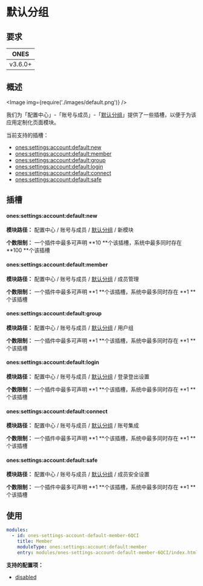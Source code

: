 # 默认分组

## 要求

|  ONES   |
| :-----: |
| v3.6.0+ |

## 概述

<Image img={require('./images/default.png')} />

我们为「配置中心」-「账号与成员」-「[默认分组](../../index.mdx#slot-hierarchy)」提供了一些插槽，以便于为该应用定制化页面模块。

当前支持的插槽：

- [ones:settings:account:default:new](#onessettingsaccountdefaultnew)
- [ones:settings:account:default:member](#onessettingsaccountdefaultmember)
- [ones:settings:account:default:group](#onessettingsaccountdefaultgroup)
- [ones:settings:account:default:login](#onessettingsaccountdefaultlogin)
- [ones:settings:account:default:connect](#onessettingsaccountdefaultconnect)
- [ones:settings:account:default:safe](#onessettingsaccountdefaultsafe)

## 插槽

#### ones:settings:account:default:new

**模块路径：** 配置中心 / 账号与成员 / [默认分组](../../index.mdx#slot-hierarchy) / 新模块

**个数限制：** 一个插件中最多可声明 **10 **个该插槽，系统中最多同时存在 **100 **个该插槽

#### ones:settings:account:default:member

**模块路径：** 配置中心 / 账号与成员 / [默认分组](../../index.mdx#slot-hierarchy) / 成员管理

**个数限制：** 一个插件中最多可声明 **1 **个该插槽，系统中最多同时存在 **1 **个该插槽

#### ones:settings:account:default:group

**模块路径：** 配置中心 / 账号与成员 / [默认分组](../../index.mdx#slot-hierarchy) / 用户组

**个数限制：** 一个插件中最多可声明 **1 **个该插槽，系统中最多同时存在 **1 **个该插槽

#### ones:settings:account:default:login

**模块路径：** 配置中心 / 账号与成员 / [默认分组](../../index.mdx#slot-hierarchy) / 登录登出设置

**个数限制：** 一个插件中最多可声明 **1 **个该插槽，系统中最多同时存在 **1 **个该插槽

#### ones:settings:account:default:connect

**模块路径：** 配置中心 / 账号与成员 / [默认分组](../../index.mdx#slot-hierarchy) / 账号集成

**个数限制：** 一个插件中最多可声明 **1 **个该插槽，系统中最多同时存在 **1 **个该插槽

#### ones:settings:account:default:safe

**模块路径：** 配置中心 / 账号与成员 / [默认分组](../../index.mdx#slot-hierarchy) / 成员安全设置

**个数限制：** 一个插件中最多可声明 **1 **个该插槽，系统中最多同时存在 **1 **个该插槽

## 使用

```yaml
modules:
  - id: ones-settings-account-default-member-6QCI
    title: Member
    moduleType: ones:settings:account:default:member
    entry: modules/ones-settings-account-default-member-6QCI/index.html
```

**支持的配置项：**

- [disabled](../../../../../../reference/config/plugin.yaml#disabled)
